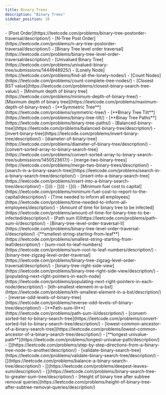 ```yaml
---
title: Binary Trees
description: "Binary Trees"
sidebar_position: 10
---
```



<Tabs>
  <TabItem value={"Easy"}>
    - [Post Order](https://leetcode.com/problems/binary-tree-postorder-traversal/description/)
    - [N-Tree Post Order](https://leetcode.com/problems/n-ary-tree-postorder-traversal/description/)
    - [Binary Tree level order traversal](https://leetcode.com/problems/binary-tree-level-order-traversal/description/)
    - [Univalued Binary Tree](https://leetcode.com/problems/univalued-binary-tree/submissions/1444948925/)
    - [Lonely Node](https://leetcode.com/problems/find-all-the-lonely-nodes/)
    - [Count Nodes](https://leetcode.com/problems/count-complete-tree-nodes/)
    - [Closest BST value](https://leetcode.com/problems/closest-binary-search-tree-value/)
    - [Minimum depth of binary tree](https://leetcode.com/problems/minimum-depth-of-binary-tree/)
    - [Maximum depth of binary tree](https://leetcode.com/problems/maximum-depth-of-binary-tree/)
    - [**Symmetric Tree**](https://leetcode.com/problems/symmetric-tree/)
    - [**Binary Tree Tilt**](https://leetcode.com/problems/binary-tree-tilt/)
    - [**Binay Tree Paths**](https://leetcode.com/problems/binary-tree-paths/)
    - [Balanced-binary-tree](https://leetcode.com/problems/balanced-binary-tree/description/)
    - [invert-binary-tree](https://leetcode.com/problems/invert-binary-tree/description/)
    - [diameter-of-binary-tree](https://leetcode.com/problems/diameter-of-binary-tree/description/)
    - [convert-sorted-array-to-binary-search-tree](https://leetcode.com/problems/convert-sorted-array-to-binary-search-tree/submissions/1450523617/)
    - [merge-two-binary-trees](https://leetcode.com/problems/merge-two-binary-trees/description/)
    - [search-in-a-binary-search-tree](https://leetcode.com/problems/search-in-a-binary-search-tree/description/)
    - [insert-into-a-binary-search-tree](https://leetcode.com/problems/insert-into-a-binary-search-tree/description/)
    - [](i)
    - [](i)
    - [](i)
  </TabItem>
  <TabItem value={"Medium"}>
    - [Minimum fuel cost to capital](https://leetcode.com/problems/minimum-fuel-cost-to-report-to-the-capital/description/)
    - [Time needed to inform all employees](https://leetcode.com/problems/time-needed-to-inform-all-employees/description/)
    - [Amount of time for binary tree to be infected](https://leetcode.com/problems/amount-of-time-for-binary-tree-to-be-infected/description/)
    - [Path sum II](https://leetcode.com/problems/path-sum-ii/description/)
    - [Binary-tree-level-order-traversal-II](https://leetcode.com/problems/binary-tree-level-order-traversal-ii/description/)
    -[**smallest-string-starting-from-leaf**](https://leetcode.com/problems/smallest-string-starting-from-leaf/description/)
    - [sum-root-to-leaf-numbers](https://leetcode.com/problems/sum-root-to-leaf-numbers/description/)
    - [binary-tree-zigzag-level-order-traversal](https://leetcode.com/problems/binary-tree-zigzag-level-order-traversal/description/)
    - [binary-tree-right-side-view](https://leetcode.com/problems/binary-tree-right-side-view/description/)
    - [populating-next-right-pointers-in-each-node](https://leetcode.com/problems/populating-next-right-pointers-in-each-node/description/)
    - [kth-smallest-element-in-a-bst](https://leetcode.com/problems/kth-smallest-element-in-a-bst/description/)
    - [reverse-odd-levels-of-binary-tree](https://leetcode.com/problems/reverse-odd-levels-of-binary-tree/description/)
    - [**Path-sum-III**](https://leetcode.com/problems/path-sum-iii/description/)
    - [convert-sorted-list-to-binary-search-tree](https://leetcode.com/problems/convert-sorted-list-to-binary-search-tree/description/)
    - [lowest-common-ancestor-of-a-binary-search-tree](https://leetcode.com/problems/lowest-common-ancestor-of-a-binary-search-tree/description/)
    - [**longest-univalue-path**](https://leetcode.com/problems/longest-univalue-path/description/)
    - [](https://leetcode.com/problems/step-by-step-directions-from-a-binary-tree-node-to-another/description/)
    - [validate-binary-search-tree](https://leetcode.com/problems/validate-binary-search-tree/description/)
    - [](https://leetcode.com/problems/balance-a-binary-search-tree/description/)
    - [](https://leetcode.com/problems/deepest-leaves-sum/description/)
    - [](https://leetcode.com/problems/binary-search-tree-to-greater-sum-tree/description/)
  </TabItem>
  <TabItem value={"Hard"}>
    - [Height of binary tree after subtree removal queries](https://leetcode.com/problems/height-of-binary-tree-after-subtree-removal-queries/description/)
  </TabItem>
</Tabs>
